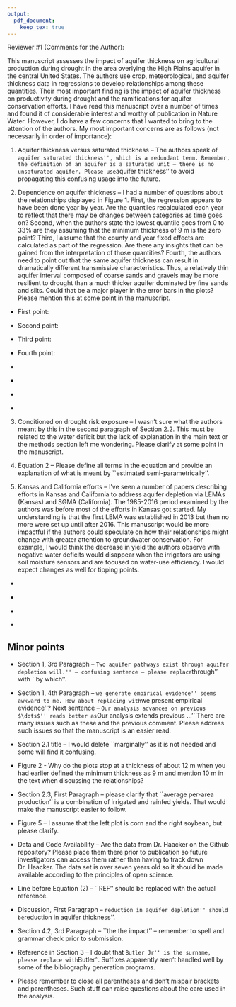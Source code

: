 ```yaml
---
output:
  pdf_document:
    keep_tex: true
---
```

Reviewer #1 (Comments for the Author):

This manuscript assesses the impact of aquifer thickness on agricultural production during drought in the area overlying the High Plains aquifer in the central United States. The authors use crop, meteorological, and aquifer thickness data in regressions to develop relationships among these quantities. Their most important finding is the impact of aquifer thickness on productivity during drought and the ramifications for aquifer conservation efforts. I have read this manuscript over a number of times and found it of considerable interest and worthy of publication in Nature Water. However, I do have a few concerns that I wanted to bring to the attention of the authors. My most important concerns are as follows (not necessarily in order of importance):

\textcolor{blue}{Thank you for the detailed and constructive feedback on our manuscript. We have endeavored to address all your comments and suggestions, and our replies to your comments can found in blue below (original comments in black)}

1. Aquifer thickness versus saturated thickness – The authors speak of ``aquifer saturated thickness'', which is a redundant term. Remember, the definition of an aquifer is a saturated unit – there is no unsaturated aquifer. Please use ``aquifer thickness'' to avoid propagating this confusing usage into the future. 

\textcolor{blue}{We agree that there is some redundant use of words here. All the instances of ``saturated thickness'' and ``aquifer saturated thickness'' have been replaced by ``aquifer thickness'' in the revised manuscript.}

2. Dependence on aquifer thickness – I had a number of questions about the relationships displayed in Figure 1. First, the regression appears to have been done year by year. Are the quantiles recalculated each year to reflect that there may be changes between categories as time goes on? Second, when the authors state the lowest quantile goes from 0 to 33% are they assuming that the minimum thickness of 9 m is the zero point? Third, I assume that the county and year fixed effects are calculated as part of the regression. Are there any insights that can be gained from the interpretation of those quantities? Fourth, the authors need to point out that the same aquifer thickness can result in dramatically different transmissive characteristics. Thus, a relatively thin aquifer interval composed of coarse sands and gravels may be more resilient to drought than a much thicker aquifer dominated by fine sands and silts. Could that be a major player in the error bars in the plots? Please mention this at some point in the manuscript. 

- First point: \textcolor{blue}{Quantiles are not recalculated each year. If we do so, then the same quantile would represent different aquifer thickness range every year. When modeling the impact of aquifer thickness, this is not desirable because it would be expected that different ranges of aquifer thickness would have the same impact on a farmer's ability to buffer drought risk irrespective of year.}

-  Second point: \textcolor{blue}{Thank you for highlighting this point. For the 0\% quantile, we assume a saturated thickness of 9m. This minimum of saturated thickness was selected based on \textcolor{red}{Tim, please add REFs}, which defines 9m as the minimum aquifer thickness needed to provide a functioning water supply. We have modified the text on page X lines X-X of the revised manuscript to note these points.}

-  Third point: \textcolor{blue}{Yes, country and year fixed effects are calculated as part of the regressions. However, these variables can be thought of simply as shifters that tell us how much higher average yields are in a single county relative to another county and to account for trends in yields over time. As these variables do not interact with aquifer thickness in our analysis, there would be little insights gained from analyzing these variables - and indeed it is standard to not report and analyze fixed effects terms in econometric regressions used in statistical crop-climate modeling.}

-  Fourth point: 
  \textcolor{blue}{This is an important point, which we thank the reviewer for highlighting. The reviewer is correct that unobserved factors, such as aquifer heterogeneity influencing well yield response to changes in saturated thickness, are a likely underlying cause of the uncertainty ranges found in our analyses. Variations in aquifer conductivity would alter the relationship between saturated thickness and well capacity, thereby adding noise to the relationship between saturated thickness and drought risk exposure that would contribute to uncertainty in our estimates of observed relationships between drought impacts and aquifer conditions. \textcolor{red}{(Tim, I am adding this sentence.) This noise is referred to as measurement error in the field of statistics and econometrics, and it has a well-known consequence in regression analysis, called attenuation bias. Specifically, measurement error in an explanatory variable (here, aquifer thickness) tends to bias your estimation in a way that makes the impact of the explanatory variable with measurement errors appear "less" influential than it true is. So, in our context, our estimated impact of aquifer thickness on the share of irrigation is conservative. In reality, the impact of aquifer thickness is likely to be larger.} Importantly though, our analysis shows that - even in the presence of these uncertainties - we are still able to identify statistically significant increases in drought risk exposure for irrigated agriculture as a function of declining saturated thickness. This further reinforces the importance of aquifer conditions as a determinant of adaptive capacity to drought. To highlight these points, we have added the following text in the Discussion section on page 10, the 4th paragraph of our revised manuscript:}

  \textcolor{blue}{``Similarly, unobserved variations in aquifer properties will also introduce noise into the relationships between aquifer thickness, well yields, and drought risk exposure. For example, a thinner aquifer interval composed of coarse sands and gravels may be able to supply comparable or higher well yields than a thicker aquifer dominated by fine sands and silt deposits, and hence offer greater resilience to drought despite similar or larger aquifer thickness [Butler et al., 2013, Korus and Hensen, 2020]. . These uncertainties can be considered as measurement errors in aquifer thickness as a proxy for well yield. A well-known consequence of measurement errors in regression analysis is attenuation bias [Bound and Krueger, 1991, Hyslop and Imbens, 2001]. That is, measurement error in an explanatory variable (here, aquifer thickness) tends to bias your estimation in a way that makes the impact of the explanatory variable with measurement errors appear "less" influential than it true is. Therefore, it is likely that our estimated impacts of aquifer thickness on drought risk is rather conservative, and the true impact of groundwater depletion is likely to be greater than what we reported in this article. Importantly, however, our analysis shows that - even in the presence of these uncertainties - we are still able to identify statistically significant increases in drought risk exposure for irrigated agriculture as a function of declining saturated thickness. Nonetheless, improved data on spatial variations in aquifer properties and greater monitoring of real-world changes in well capacities alongside traditional water level measurements would help to refine understanding of patterns of drought vulnerability across the HPA. This would enable more precise estimates to be made of critical tipping points in the resilience of irrigated agriculture to drought, which are needed to effectively design and target groundwater conservation policies.''}

  \textcolor{blue}{New references added:}

  + \textcolor{blue}{Butler, J. J., Stotler, R. L., Whittemore, D. O., and Reboulet, E. C. (2013). Interpretation of water level changes in the High Plains aquifer in western Kansas. Groundwater, 51(2), 180-190.}

  + \textcolor{blue}{Korus, J. T., and Hensen, H. J. (2020). Depletion percentage and nonlinear transmissivity as design criteria for groundwater-level observation networks. Environmental Earth Sciences, 79(16), 382.}

  + \textcolor{blue}{John Bound and Alan B Krueger. The extent of measurement error in longitudinal earnings data: Do two wrongs make a right? Journal of labor economics, 9(1):1–24, 1991.}

  + \textcolor{blue}{Dean R Hyslop and Guido W Imbens. Bias from classical and other forms of measurement error. Journal of Business \& Economic Statistics, 19(4):475–481, 2001}

3. Conditioned on drought risk exposure – I wasn't sure what the authors meant by this in the second paragraph of Section 2.2. This must be related to the water deficit but the lack of explanation in the main text or the methods section left me wondering. Please clarify at some point in the manuscript.

\textcolor{blue}{By ``conditioned on drought risk exposure'', we were referring to the fact that Figure 4 displays the relationship between saturated thickness and the share of production area that is irrigated while also accounting for variations in climate across the aquifer. I.e. that the Figure shows the impact of saturated thickness on share of production irrigated after removing the effects of climate on share of production irrigated. To improve clarity, we have modified this phrase to now state ``...after accounting for spatio-temporal variations in drought risk exposure across the aquifer''.}

4. Equation 2 – Please define all terms in the equation and provide an explanation of what is meant by ``estimated semi-parametrically''.

\textcolor{blue}{We now have a more detailed mathematical expressions of the model with all the terms explained in Section 4.2 of our revised manuscript. The word semi-parametrically refers to the fact that generalized additive models, such as used in our analysis, estimate the impact of a variable using splines without functional form assumption. These are sometimes referred to as semi-parametric regression methods. However, we agree that the term is potentially confusing, and therefore have removed the term ``semi-parametrically'' in our revised manuscript.}

5. Kansas and California efforts – I've seen a number of papers describing efforts in Kansas and California to address aquifer depletion via LEMAs (Kansas) and SGMA (California). The 1985-2016 period examined by the authors was before most of the efforts in Kansas got started. My understanding is that the first LEMA was established in 2013 but then no more were set up until after 2016. This manuscript would be more impactful if the authors could speculate on how their relationships might change with greater attention to groundwater conservation. For example, I would think the decrease in yield the authors observe with negative water deficits would disappear when the irrigators are using soil moisture sensors and are focused on water-use efficiency. I would expect changes as well for tipping points.

\textcolor{blue}{This is an interesting idea - thank you for raising it. We agree that efforts to improve aquifer management could help to mitigate some of the changes in productivity driven by climate and aquifer conditions in our analysis. Greater attention to groundwater conservation, and use of improved scheduling technologies such as soil moisture probes, would be expected to mitigate production losses in years with negative water deficits (i.e. wetter years) which we attribute to increased possibility for over-irrigation when well capacities are high (and hence when farmers do not face or observe physical scarcity). In years with large positive water deficits (i.e. drought years), improved irrigation water management would also be expected to mitigate some of the additional production risk caused by lower saturated thickness. However, we would still expect lower saturated thickness to result in elevated exposure to drought risk even in these circumstances, as declining well yields would create a physical limit to water supply which would stop farmers being able to fully meet crop water needs in these years. Formally testing these effects is beyond the scope and data of our study, but we agree that these are valuable areas for future work and have added the following text to the discussion of our revised manuscript on page X lines X-X:}

\textcolor{blue}{``Improvements to irrigation scheduling and water management practices, such as have been implemented as part of the SD6-LEMA (Local Enhanced Management Area) in Kansas (Deines et al., 2019; Glose et al., 2022) and proposed as part of California's SGMA (Sustainable Groundwater Management Act) (Berbel and Esteban, 2019; Lubell et al., 2020), could also play an important role in improving the efficiency of irrigation and, hence, the ability to more effectively meet crop water demands with lower well capacities. These kinds of interventions would be likely to reduce - but not eliminate - the increases in drought risk caused by declining aquifer saturated thickness, and could bring additional benefits of reducing over-use of water in wetter years through greater awareness of efficiency saving potentials (Foster et al., 2019) and the importance of conservation (Marston et al., 2022) amongst growers.''}

\textcolor{blue}{New references added:}

  + \textcolor{blue}{Glose, T. J., Zipper, S., Hyndman, D. W., Kendall, A. D., Deines, J. M., and Butler, J. J. (2022). Quantifying the impact of lagged hydrological responses on the effectiveness of groundwater conservation. Water Resources Research, 58(7), e2022WR032295.}

  + \textcolor{blue}{Berbel, J., and Esteban, E. (2019). Droughts as a catalyst for water policy change. Analysis of Spain, Australia (MDB), and California. Global Environmental Change, 58, 101969.}

  + \textcolor{blue}{Lubell, M., Blomquist, W., and Beutler, L. (2020). Sustainable groundwater management in California: A grand experiment in environmental governance. Society and Natural Resources, 33(12), 1447-1467.}

  + \textcolor{blue}{Marston, L. T., Zipper, S., Smith, S. M., Allen, J. J., Butler, J. J., Gautam, S., and David, J. Y. (2022). The importance of fit in groundwater self-governance. Environmental Research Letters, 17(11), 111001.}

## Minor points

+ Section 1, 3rd Paragraph – ``Two aquifer pathways exist through aquifer depletion will.'' – confusing sentence – please replace ``through'' with ``by which''.

\textcolor{blue}{Corrected.}

+ Section 1, 4th Paragraph – ``we generate empirical evidence'' seems awkward to me. How about replacing with ``we present empirical evidence''? Next sentence – ``Our analysis advances on previous $\dots$'' reads better as ``Our analysis extends previous $\dots$'' There are many issues such as these and the previous comment. Please address such issues so that the manuscript is an easier read.

\textcolor{blue}{We completely agree. Both of the suggested changes have been made.}

+ Section 2.1 title – I would delete ``marginally'' as it is not needed and some will find it confusing.

\textcolor{blue}{Tim, any thoughts on this. I feel like it is still important to say the increase is not much.}

+ Figure 2 - Why do the plots stop at a thickness of about 12 m when you had earlier defined the minimum thickness as 9 m and mention 10 m in the text when discussing the relationships? 

\textcolor{blue}{Thank you for catching this. 9m and 10m should have been 12m.}

+ Section 2.3, First Paragraph – please clarify that ``average per-area production'' is a combination of irrigated and rainfed yields. That would make the manuscript easier to follow.

\textcolor{blue}{We added ``weighted-average of irrigated and rainfed yields, where weights are production area shares'' so that it is clear what average per-area production means.}

+ Figure 5 – I assume that the left plot is corn and the right soybean, but please clarify.

\textcolor{blue}{Thanks for noticing this. Fixed.}

+ Data and Code Availability – Are the data from Dr. Haacker on the Github repository? Please place them there prior to publication so future investigators can access them rather than having to track down Dr. Haacker. The data set is over seven years old so it should be made available according to the principles of open science.

\textcolor{blue}{Yes, we will make the data available online.}

+ Line before Equation (2) – ``REF'' should be replaced with the actual reference. 

\textcolor{blue}{Tim?}

+ Discussion, First Paragraph – ``reduction in aquifer depletion'' should be ``reduction in aquifer thickness''.

\textcolor{blue}{Thank you for catching this. Fixed.}

+ Section 4.2, 3rd Paragraph – ``the the impact'' – remember to spell and grammar check prior to submission.

\textcolor{blue}{Thank you for catching this. Fixed.}

+ Reference in Section 3 – I doubt that ``Butler Jr'' is the surname, please replace with ``Butler''. Suffixes apparently aren't handled well by some of the bibliography generation programs.

\textcolor{blue}{}

+ Please remember to close all parentheses and don't mispair brackets and parentheses. Such stuff can raise questions about the care used in the analysis.


